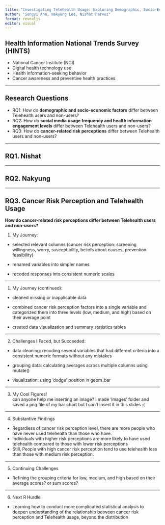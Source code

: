 ```yaml
---
title: "Investigating Telehealth Usage: Exploring Demographic, Socio-Economic, and Behavioral Influences"
author: "Songyi Ahn, Nakyung Lee, Nishat Parvez"
format: revealjs
editor: visual
---
```


## Health Information National Trends Survey (HINTS)

-   National Cancer Institute (NCI)
-   Digital health technology use
-   Health information-seeking behavior
-   Cancer awareness and preventive health practices

------------------------------------------------------------------------

## Research Questions

-   RQ1: How do **demographic and socio-economic factors** differ between Telehealth users and non-users?
-   RQ2: How do **social media usage frequency and health information engagement levels** differ between Telehealth users and non-users?
-   RQ3: How do **cancer-related risk perceptions** differ between Telehealth users and non-users?

------------------------------------------------------------------------

## RQ1. Nishat

------------------------------------------------------------------------

## RQ2. Nakyung

------------------------------------------------------------------------

## RQ3. Cancer Risk Perception and Telehealth Usage

**How do cancer-related risk perceptions differ between Telehealth users and non-users?**

1.  My Journey:

- selected relevant columns (cancer risk perception: screening willingness, worry, susceptibility, beliefs about causes, prevention feasibility)

- renamed variables into simpler names

- recoded responses into consistent numeric scales

------------------------------------------------------------------------

1.  My Journey (continued):

- cleaned missing or inapplicable data

- combined cancer risk perception factors into a single variable and categorized them into three levels (low, medium, and high) based on their average point

- created data visualization and summary statistics tables

------------------------------------------------------------------------

2.  Challenges I Faced, but Succeeded:

- data cleaning: recoding several variables that had different criteria into a consistent numeric formats without any mistakes

- grouping data: calculating averages across multiple columns using mutate()

- visualization: using 'dodge' position in geom_bar

------------------------------------------------------------------------

3.  My Cool Figures!\
    can anyone help me inserting an image? I made 'images' folder and saved a png file of my bar chart but I can't insert it in this slides :(
    
---

4. Substantive Findings

- Regardless of cancer risk perception level, there are more people who have never used telehealth than those who have. 
- Individuals with higher risk perceptions are more likely to have used telehealth compared to those with lower risk perceptions
- Still, People with high cancer risk perception tend to use telehealth less than those with medium risk perception.

------------------------------------------------------------------------

5.  Continuing Challenges

-   Refining the grouping criteria for low, medium, and high based on their average scores? or sum scores?

------------------------------------------------------------------------

6.  Next R Hurdle

-   Learning how to conduct more complicated statistical analysis to deepen understanding of the relationship between cancer risk perception and Telehealth usage, beyond the distribution

